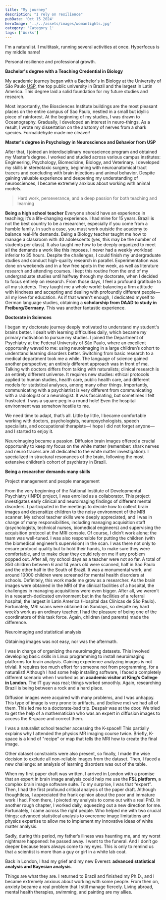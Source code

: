 ```yaml
---
title: "My journey"
description: "I rely on resilience"
pubDate: 'Oct 15 2024'
heroImage: '../../assets/images/womanlights.jpg'
category: 'Category 1'
tags: ['Works']
---
```



I'm a naturalist. I multitask, running several activities at once. Hyperfocus is my middle name!

Personal resilience and professional growth.

**Bachelor's degree with a Teaching Credential in Biology**

My academic journey began with a Bachelor's in Biology at the University of São Paulo [USP](https://www5.usp.br/english/institutional/), the top public university in Brazil and the largest in Latin America. This degree laid a solid foundation for my future studies and research. 

Most importantly, the Biosciences Institute buildings are the most pleasant places on the entire campus of Sao Paulo, nestled in a small but idyllic piece of rainforest. At the beginning of my studies, I was drawn to Oceanography. Gradually, I developed an interest in neuro-things. As a result, I wrote my dissertation on the anatomy of nerves from a shark species. Formaldehyde made me cleaver!

**Master's degree in Psychology in Neuroscience and Behavior from USP**

After that, I joined an interdisciplinary neuroscience program and obtained my Master’s degree. I worked and studied across various campus institutes: Engineering, Psychology, Biomedicine, Biology, and Veterinary. I developed my skills in stereotaxic surgery, beginning with neuroanatomical tract tracers and concluding with brain injections and animal behavior. Despite gaining valuable experience and deepening my understanding of neurosciences, I became extremely anxious about working with animal models.


>Hard work, perseverance, and a deep passion for both teaching and learning

**Being a high school teacher**
Everyone should have an experience in teaching; it’s a life-changing experience. I had mine for 15 years. Brazil is not the best country to be a researcher, especially if you come from a humble family. In such a case, you must work outside the academy to balance real-life demands. Being a Biology teacher taught me how to manage a classroom with 40 adolescents (yes, this may be the number of students per class). It also taught me how to be deeply organized to meet all the demands a work like this imposes. I never had a weekly workload inferior to 35 hours. Despite the challenges, I could finish my undergraduate studies and conduct high-quality research in parallel. Experimentation was done on weekends and in a few free spots in the week, as well as literature research and attending courses. I kept this routine from the end of my undergraduate studies until halfway through my doctorate, when I decided to focus entirely on research. From those days, I feel a profound gratitude to all my students. They taught me a whole world: balancing a firm attitude with kindness and accepting and dealing with profoundly different people—all my love for education.
As if that weren't enough, I dedicated myself to German language studies, obtaining a **scholarship from DAAD to study in Freiburg/Germany**. This was another fantastic experience. 

**Doctorate in Sciences**

I began my doctorate journey deeply motivated to understand my student's brains better. I dealt with learning difficulties daily, which became my primary motivation to pursue my studies. I joined the Department of Psychiatry at the Federal University of São Paulo, where an excellent opportunity waved to me: using neuroimaging in a large children’s cohort to understand learning disorders better. Switching from basic research to a medical department took me a while. The language of science gained another perspective; an entirely different approach was in front of me. Talking with doctors differs from talking with naturalists; clinical research is an entirely different universe. It requires new studies: ethical protocols applied to human studies, health care, public health care, and different models for statistical analyses, among many other things. Importantly, communicating with a psychiatrist is very different from communicating with a radiologist or a neurologist. It was fascinating, but sometimes I felt frustrated. I was a square peg in a round hole! Even the hospital environment was somehow hostile to me.

We need time to adapt, that’s all. Little by little, I became comfortable working with doctors, psychologists, neuropsychologists, speech specialists, and occupational therapists—I hope I did not forget anyone—and I started to enjoy it. 

Neuroimaging became a passion. Diffusion brain images offered a crucial opportunity to keep my focus on the white matter (remember: shark nerves and neuro tracers are all dedicated to the white matter investigation). I specialized in structural resonances of the brain, following the most extensive children’s cohort of psychiatry in Brazil. 

**Being a researcher demands many skills**

Project management and people management

From the very beginning of the National Institute of Developmental Psychiatry (INPD) project, I was enrolled as a collaborator. This project investigates early clinical and neuroimaging findings of different mental disorders. I participated in the meetings to decide how to collect brain images and desensitize children to the noisy environment of the MRI scanner. My school teacher skills were deeply appreciated, and I was in charge of many responsibilities, including managing acquisition staff (psychologists, technical nurses, biomedical engineers) and supervising the acquisition protocol at the MRI console. Of course, I didn’t work alone; the team was well-tuned.  I was also responsible for putting the children (with the biomedical engineer’s supervision) in the scan. I was there not only to ensure protocol quality but to hold their hands, to make sure they were comfortable, and to make clear they could rely on me if any problem popped out. After all, my school days as a teacher were not so far. A total of 850 children between 6 and 14 years old were scanned, half in Sao Paulo and the other half in the South of Brazil. It was a monumental work, and around 10000 children were screened for mental health disorders at schools. Definitely, this work made me grow as a researcher. As the brain images were obtained in the MRI of the clinical facilities of a hospital, the challenges in managing acquisitions were even bigger. After all, we weren’t in a research-dedicated environment but in the facilities of a referral hospital, the largest in Latin America (Hospital das Clínicas de São Paulo). Fortunately, MRI scans were obtained on Sundays, so despite my hard week’s work as an ordinary teacher, I had the pleasure of being one of the coordinators of this task force. Again, children (and parents) made the difference. 


Neuroimaging and statistical analysis

Obtaining images was not easy, nor was the aftermath. 

I was in charge of organizing the neuroimaging datasets. This involved developing basic skills in Linux programming to install neuroimaging platforms for brain analysis. Gaining experience analyzing images is not trivial. It requires too much effort for someone not from programming, for a naturalist! Although I had some help installing software, I faced a completely different scenario when I worked as an **academic visitor at King’s College in London**. The IT guy was real; things worked smoothly. Again, researching Brazil is being between a rock and a hard place.

Diffusion images were acquired with many problems, and I was unhappy. This type of image is very prone to artifacts, and (believe me) we had all of them. This led me to a doctorate-bad trip. Despair was at the door. We tried to get the help of a mathematician who was an expert in diffusion images to access the K-space and correct them. 

I was a naturalist school teacher accessing the K-space!! This partially explains why I attended the physics MR imaging course twice. Briefly, K-space is a kind of "recipe" or map that tells the MRI how to create the final image.

Other dataset constraints were also present, so finally, I made the wise decision to exclude all non-reliable images from the dataset. Then, I faced a new challenge: an analysis of learning disorders was out of the table. 

When my first paper draft was written, I arrived in London with a promise that an expert in brain image analysis could help me use the **FSL platform**, a complex brain image software suite. To my surprise, I was that “expert”. Then, I had the first profound critical analysis of the paper draft. Although thoughtless, I appreciated the frank opinion about the poor and immature work I had. From there, I pivoted my analysis to come out with a real PhD. In another rough chapter, I worked daily, squeezing out a new direction for me. Fortunately, I came across the right people. Who helped me with two crucial things: advanced statistical analysis to overcome image limitations and physics expertise to allow me to implement my innovative ideas of white matter analysis. 

Sadly, during this period, my father’s illness was haunting me, and my worst nightmare happened: he passed away. I went to the funeral. And I don’t go deeper because tears always come to my eyes. This is only to remind us that a scientist is more than a guy or girl in a white lab coat.

Back in London, I had my grief and my new Everest: **advanced statistical analysis and Bayesian analysis**.

Things are what they are. I returned to Brazil and finished my Ph.D., and I became extremely anxious about working with some people. From then on, anxiety became a real problem that I still manage fiercely. Living abroad, mental health therapies, swimming, and painting are my allies. 
